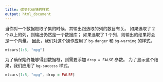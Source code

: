 ---
title: 改变代码块的样式
output: html_document
---

当你对一个数据框取子集的时候，其输出跟选取的列的数目有关。
如果选取了 2 个以上的列，则输出仍然是一个数据库；
如果选取了 1 个列，则输出的结果将会是一个向量。
因此，我们对这个操作应用了 `bg-danger` 和 `bg-warning` 的样式。


```{r class.source="bg-danger", class.output="bg-warning"}
mtcars[1:5, "mpg"]
```

为了确保始终能够得到数据框，则需要添加 `drop = FALSE` 参数。
为了显示这个结果，我们应用了 `bg-success` 样式。

```{r df-drop-ok, class.source="bg-success"}
mtcars[1:5, "mpg", drop = FALSE]
```

